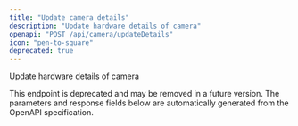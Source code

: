```yaml
---
title: "Update camera details"
description: "Update hardware details of camera"
openapi: "POST /api/camera/updateDetails"
icon: "pen-to-square"
deprecated: true
---
```


Update hardware details of camera

<Warning>
This endpoint is deprecated and may be removed in a future version.
</Warning>

<Note>
The parameters and response fields below are automatically generated from the OpenAPI specification.
</Note>
